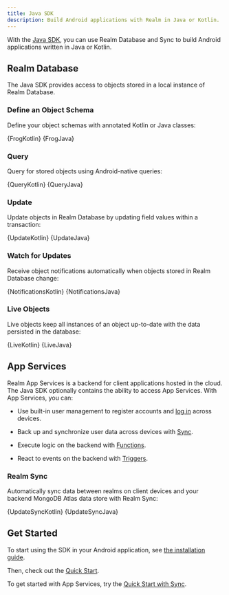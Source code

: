 ```yaml
---
title: Java SDK
description: Build Android applications with Realm in Java or Kotlin.
---
```


With the [Java SDK](https://github.com/realm/realm-java), you can use
Realm Database and Sync to build Android applications written in Java or
Kotlin.

## Realm Database

The Java SDK provides access to objects stored in a local
instance of Realm Database.

### Define an Object Schema

Define your object schemas with annotated Kotlin or Java classes:

<Tabs groupId="java-sdk-languages">
    <TabItem value="kotlin" label="Kotlin">
        <CodeBlock language="kotlin">{FrogKotlin}</CodeBlock>
    </TabItem>
    <TabItem value="java" label="Java">
        <CodeBlock language="java">{FrogJava}</CodeBlock>
    </TabItem>
</Tabs>

### Query

Query for stored objects using Android-native queries:

<Tabs groupId="java-sdk-languages">
    <TabItem value="kotlin" label="Kotlin">
        <CodeBlock language="kotlin">{QueryKotlin}</CodeBlock>
    </TabItem>
    <TabItem value="java" label="Java">
        <CodeBlock language="java">{QueryJava}</CodeBlock>
    </TabItem>
</Tabs>


### Update

Update objects in Realm Database by updating field values within a
transaction:

<Tabs groupId="java-sdk-languages">
    <TabItem value="kotlin" label="Kotlin">
        <CodeBlock language="kotlin">{UpdateKotlin}</CodeBlock>
    </TabItem>
    <TabItem value="java" label="Java">
        <CodeBlock language="java">{UpdateJava}</CodeBlock>
    </TabItem>
</Tabs>


### Watch for Updates

Receive object notifications automatically when objects stored in
Realm Database change:

<Tabs groupId="java-sdk-languages">
    <TabItem value="kotlin" label="Kotlin">
        <CodeBlock language="kotlin">{NotificationsKotlin}</CodeBlock>
    </TabItem>
    <TabItem value="java" label="Java">
        <CodeBlock language="java">{NotificationsJava}</CodeBlock>
    </TabItem>
</Tabs>

### Live Objects

Live objects keep all instances of an object up-to-date with the data
persisted in the database:

<Tabs groupId="java-sdk-languages">
    <TabItem value="kotlin" label="Kotlin">
        <CodeBlock language="kotlin">{LiveKotlin}</CodeBlock>
    </TabItem>
    <TabItem value="java" label="Java">
        <CodeBlock language="java">{LiveJava}</CodeBlock>
    </TabItem>
</Tabs>

## App Services

Realm App Services is a backend for client applications hosted
in the cloud. The Java SDK optionally contains the ability
to access App Services. With App Services, you can:

- Use built-in user management to register
  accounts and [log in](/sdk/java/app-services/users/authenticate-users)
  across devices.

- Back up and synchronize user data across devices with [Sync](/sdk/java/app-services/sync/overview).

- Execute logic on the backend with [Functions](/sdk/java/app-services/functions).

- React to events on the backend with [Triggers](https://docs.mongodb.com/realm/triggers/overview/).


### Realm Sync

Automatically sync data between realms on client devices and your backend
MongoDB Atlas data store with Realm Sync:

<Tabs groupId="java-sdk-languages">
    <TabItem value="kotlin" label="Kotlin">
        <CodeBlock language="kotlin">{UpdateSyncKotlin}</CodeBlock>
    </TabItem>
    <TabItem value="java" label="Java">
        <CodeBlock language="java">{UpdateSyncJava}</CodeBlock>
    </TabItem>
</Tabs>


## Get Started

To start using the SDK in your Android application, see [the installation guide](/sdk/java/install).

Then, check out the [Quick Start](/sdk/java/quick-start).

To get started with App Services, try the [Quick Start with Sync](/sdk/java/app-services/sync/quick-start).
